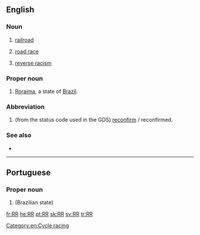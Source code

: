 {{also|rr|R-R|R&R|R.R.}}
==English==

===Noun===
{{en-noun}}

# [[railroad]]
# {{lb|en|cycling}} [[road race]]
# [[reverse racism]]

===Proper noun===
{{en-proper noun}}

# [[Roraima]], a state of [[Brazil]].

===Abbreviation===
{{rfc-header|Abbreviation}}
{{en-abbr}}

# {{lb|en|aviation|travel|dated}} (from the status code used in the GDS) [[reconfirm]] / reconfirmed.

===See also===
* {{l|en|R and R}}

[[Category:en:Cycle racing]]

----

==Portuguese==

===Proper noun===
{{pt-proper noun}}

# {{abbreviation of|Roraima|lang=pt|nodot=1}} (Brazilian state)

[[fr:RR]]
[[he:RR]]
[[pt:RR]]
[[sk:RR]]
[[sv:RR]]
[[tr:RR]]
